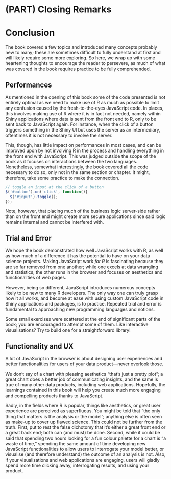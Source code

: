 # (PART) Closing Remarks {-}

# Conclusion {#conclusion}

The book covered a few topics and introduced many concepts probably new to many; these are sometimes difficult to fully understand at first and will likely require some more exploring. So here, we wrap up with some heartening thoughts to encourage the reader to persevere, as much of what was covered in the book requires practice to be fully comprehended.

## Performances {#conclusion-performances}

As mentioned in the opening of this book some of the code presented is not entirely optimal as we need to make use of R as much as possible to limit any confusion caused by the fresh-to-the-eyes JavaScript code. In places, this involves making use of R where it is in fact not needed, namely within Shiny applications where data is sent from the front end to R, only to be sent back to JavaScript again. For instance, when the click of a button triggers something in the Shiny UI but uses the server as an intermediary, oftentimes it is not necessary to involve the server.

This, though, has little impact on performances in most cases, and can be improved upon by not involving R in the process and handling everything in the front end with JavaScript. This was judged outside the scope of the book as it focuses on interactions between the two languages. Nonetheless, somewhat interestingly, the book covered all the code necessary to do so, only not in the same section or chapter. It might, therefore, take some practice to make the connection.

```js
// toggle an input at the click of a button
$('#button').on('click', function(){
  $('#input').toggle();
});
```

Note, however, that placing much of the business logic server-side rather than on the front end might create more secure applications since said logic remains internal and cannot be interfered with.

## Trial and Error {#conclusion-trial-and-error}

We hope the book demonstrated how well JavaScript works with R, as well as how much of a difference it has the potential to have on your data science projects. Making JavaScript work _for R_ is fascinating because they are so far removed from one another; while one excels at data wrangling and statistics, the other runs in the browser and focuses on aesthetics and functionalities of web pages. 

However, being so different, JavaScript introduces numerous concepts likely to be new to many R developers. The only way one can truly grasp how it all works, and become at ease with using custom JavaScript code in Shiny applications and packages, is to practice. Repeated trial and error is fundamental to approaching new programming languages and notions. 

Some small exercises were scattered at the end of significant parts of the book; you are encouraged to attempt some of them. Like interactive visualisations? Try to build one for a straightforward library!

## Functionality and UX {#conclusion-ux}

A lot of JavaScript in the browser is about designing user experiences and better functionalities for users of your data product---never overlook those. 

We don't say of a chart with pleasing aesthetics "that's just a pretty plot"; a great chart does a better job of communicating insights, and the same is true of many other data products, including web applications. Hopefully, the learnings contained in this book will help you create much more engaging and compelling products thanks to JavaScript.

Sadly, in the fields where R is popular, things like aesthetics, or great user experience are perceived as superfluous. You might be told that "the only thing that matters is the analysis or the model"; anything else is often seen as make-up to cover up flawed science. This could not be further from the truth. First, put to rest the false dichotomy that it's either a great front end or a great back end; both can (and must) be done. Second, while it could be said that spending two hours looking for a fun colour palette for a chart is "a waste of time," spending the same amount of time developing new JavaScript functionalities to allow users to interrogate your model better, or visualise (and therefore understand) the outcome of an analysis is not. Also, if your visualisations and web applications are engaging, users will gladly spend more time clicking away, interrogating results, and using your product.
